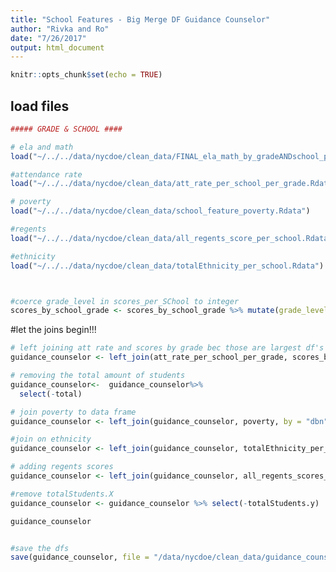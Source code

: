 ```yaml
---
title: "School Features - Big Merge DF Guidance Counselor"
author: "Rivka and Ro"
date: "7/26/2017"
output: html_document
---
```


```r
knitr::opts_chunk$set(echo = TRUE)
```

## load files

```r

##### GRADE & SCHOOL ####

# ela and math
load("~/../../data/nycdoe/clean_data/FINAL_ela_math_by_gradeANDschool_per_school.Rdata")

#attendance rate
load("~/../../data/nycdoe/clean_data/att_rate_per_school_per_grade.Rdata")

# poverty
load("~/../../data/nycdoe/clean_data/school_feature_poverty.Rdata")

#regents
load("~/../../data/nycdoe/clean_data/all_regents_score_per_school.Rdata")

#ethnicity
load("~/../../data/nycdoe/clean_data/totalEthnicity_per_school.Rdata")



#coerce grade_level in scores_per_SChool to integer
scores_by_school_grade <- scores_by_school_grade %>% mutate(grade_level = as.integer(grade_level))
```



#let the joins begin!!!

```r

# left joining att rate and scores by grade bec those are largest df's (they both have grade level detail, ela-math has no hs)
guidance_counselor <- left_join(att_rate_per_school_per_grade, scores_by_school_grade, by = c("dbn", "grade_level"))

# removing the total amount of students 
guidance_counselor<-  guidance_counselor%>%
  select(-total)

# join poverty to data frame
guidance_counselor <- left_join(guidance_counselor, poverty, by = "dbn")

#join on ethnicity
guidance_counselor <- left_join(guidance_counselor, totalEthnicity_per_school, by = "dbn")

# adding regents scores
guidance_counselor <- left_join(guidance_counselor, all_regents_scores_per_school, by = "dbn")

#remove totalStudents.X
guidance_counselor <- guidance_counselor %>% select(-totalStudents.y)

guidance_counselor


#save the dfs
save(guidance_counselor, file = "/data/nycdoe/clean_data/guidance_counselor_school_features.Rdata")

```

